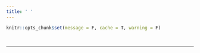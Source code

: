 ```yaml
---
title: ' '
---
```


```r
knitr::opts_chunk$set(message = F, cache = T, warning = F)  
```

<font size="2"> 

&nbsp;
<hr />
<!--  <p> Copyright &copy; 2021 Katherine S. Zee. All rights reserved. </p>   -->

<!-- Add icon library -->
<link rel="stylesheet" href="https://cdnjs.cloudflare.com/ajax/libs/font-awesome/4.7.0/css/font-awesome.min.css">

<link rel="stylesheet" href="https://use.fontawesome.com/releases/v5.8.1/css/all.css" integrity="sha384-50oBUHEmvpQ+1lW4y57PTFmhCaXp0ML5d60M1M7uH2+nqUivzIebhndOJK28anvf" crossorigin="anonymous">

<link rel="stylesheet" href="https://cdn.rawgit.com/jpswalsh/academicons/master/css/academicons.min.css">

<!-- Add font awesome icons -->
<p style="text-align: center;">
<a href="https://twitter.com/KatherineZee?lang=en/" target="_blank" class="fab fa-twitter"></a>
<a href="https://github.com/kzee/" target="_blank" class="fab fa-github"></a>
<a href="https://osf.io/g579q" target="_blank" class="ai ai-osf ai-1x"></a> 
<a href="https://www.researchgate.net/profile/Katherine_Zee" target="_blank" class="fab fa-researchgate"></a>
</p>
